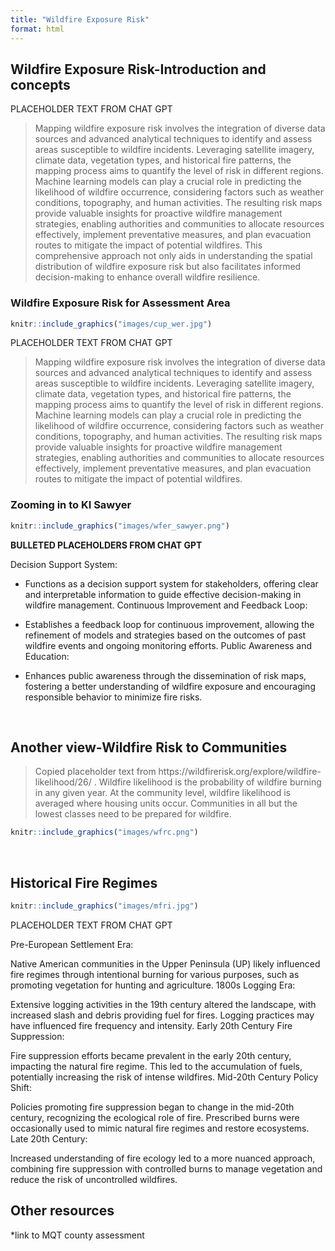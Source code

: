 ```yaml
---
title: "Wildfire Exposure Risk"
format: html
---
```




## Wildfire Exposure Risk-Introduction and concepts

PLACEHOLDER TEXT FROM CHAT GPT

>Mapping wildfire exposure risk involves the integration of diverse data sources and advanced analytical techniques to identify and assess areas susceptible to wildfire incidents. Leveraging satellite imagery, climate data, vegetation types, and historical fire patterns, the mapping process aims to quantify the level of risk in different regions. Machine learning models can play a crucial role in predicting the likelihood of wildfire occurrence, considering factors such as weather conditions, topography, and human activities. The resulting risk maps provide valuable insights for proactive wildfire management strategies, enabling authorities and communities to allocate resources effectively, implement preventative measures, and plan evacuation routes to mitigate the impact of potential wildfires. This comprehensive approach not only aids in understanding the spatial distribution of wildfire exposure risk but also facilitates informed decision-making to enhance overall wildfire resilience.

### Wildfire Exposure Risk for Assessment Area


```r

knitr::include_graphics("images/cup_wer.jpg")

```


PLACEHOLDER TEXT FROM CHAT GPT

>Mapping wildfire exposure risk involves the integration of diverse data sources and advanced analytical techniques to identify and assess areas susceptible to wildfire incidents. Leveraging satellite imagery, climate data, vegetation types, and historical fire patterns, the mapping process aims to quantify the level of risk in different regions. Machine learning models can play a crucial role in predicting the likelihood of wildfire occurrence, considering factors such as weather conditions, topography, and human activities. The resulting risk maps provide valuable insights for proactive wildfire management strategies, enabling authorities and communities to allocate resources effectively, implement preventative measures, and plan evacuation routes to mitigate the impact of potential wildfires. 

### Zooming in to KI Sawyer

```r

knitr::include_graphics("images/wfer_sawyer.png")

```

**BULLETED PLACEHOLDERS FROM CHAT GPT**

Decision Support System:

* Functions as a decision support system for stakeholders, offering clear and interpretable information to guide effective decision-making in wildfire management.
Continuous Improvement and Feedback Loop:

* Establishes a feedback loop for continuous improvement, allowing the refinement of models and strategies based on the outcomes of past wildfire events and ongoing monitoring efforts.
Public Awareness and Education:

* Enhances public awareness through the dissemination of risk maps, fostering a better understanding of wildfire exposure and encouraging responsible behavior to minimize fire risks.


<br>


## Another view-Wildfire Risk to Communities

>Copied placeholder text from https://wildfirerisk.org/explore/wildfire-likelihood/26/ .  Wildfire likelihood is the probability of wildfire burning in any given year. At the community level, wildfire likelihood is averaged where housing units occur. Communities in all but the lowest classes need to be prepared for wildfire.


```r

knitr::include_graphics("images/wfrc.png")

```

<br>

## Historical Fire Regimes

```r

knitr::include_graphics("images/mfri.jpg")

```

PLACEHOLDER TEXT FROM CHAT GPT

Pre-European Settlement Era:

Native American communities in the Upper Peninsula (UP) likely influenced fire regimes through intentional burning for various purposes, such as promoting vegetation for hunting and agriculture.
1800s Logging Era:

Extensive logging activities in the 19th century altered the landscape, with increased slash and debris providing fuel for fires. Logging practices may have influenced fire frequency and intensity.
Early 20th Century Fire Suppression:

Fire suppression efforts became prevalent in the early 20th century, impacting the natural fire regime. This led to the accumulation of fuels, potentially increasing the risk of intense wildfires.
Mid-20th Century Policy Shift:

Policies promoting fire suppression began to change in the mid-20th century, recognizing the ecological role of fire. Prescribed burns were occasionally used to mimic natural fire regimes and restore ecosystems.
Late 20th Century:

Increased understanding of fire ecology led to a more nuanced approach, combining fire suppression with controlled burns to manage vegetation and reduce the risk of uncontrolled wildfires.

## Other resources

*link to MQT county assessment